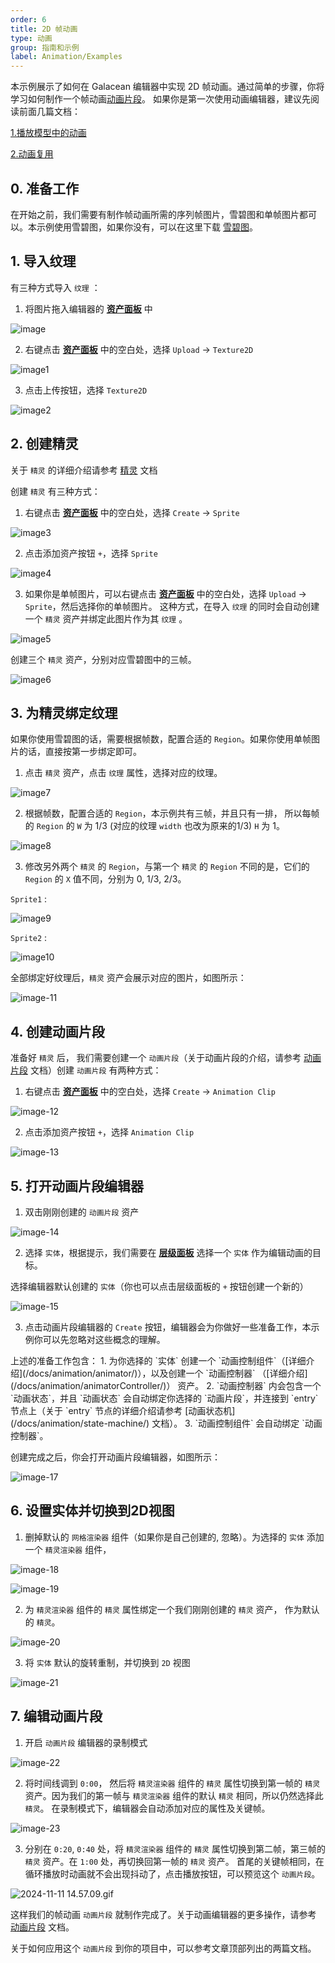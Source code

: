 ```yaml
---
order: 6
title: 2D 帧动画
type: 动画
group: 指南和示例
label: Animation/Examples
---
```


本示例展示了如何在 Galacean 编辑器中实现 2D 帧动画。通过简单的步骤，你将学习如何制作一个帧动画[动画片段](/docs/animation/clip)。
如果你是第一次使用动画编辑器，建议先阅读前面几篇文档：

[1.播放模型中的动画](/docs/animation/examples/playAnimation/)

[2.动画复用](/docs/animation/examples/reuseAnimation/)

## 0. 准备工作
在开始之前，我们需要有制作帧动画所需的序列帧图片，雪碧图和单帧图片都可以。本示例使用雪碧图，如果你没有，可以在这里下载 [雪碧图](https://mdn.alipayobjects.com/huamei_3zduhr/afts/img/A*DmSyQZQCnrEAAAAAAAAAAAAADsJ_AQ/original)。

## 1. 导入纹理
有三种方式导入 `纹理` ：
1. 将图片拖入编辑器的 **[资产面板](/docs/assets/interface)** 中

![image](https://mdn.alipayobjects.com/huamei_3zduhr/afts/img/A*U0uYR4_jFpAAAAAAAAAAAAAADsJ_AQ/original)

2. 右键点击 **[资产面板](/docs/assets/interface)** 中的空白处，选择 `Upload` -> `Texture2D` 

![image1](https://mdn.alipayobjects.com/huamei_3zduhr/afts/img/A*t_1vQ4RIz_AAAAAAAAAAAAAADsJ_AQ/original)

3. 点击上传按钮，选择 `Texture2D`

![image2](https://mdn.alipayobjects.com/huamei_3zduhr/afts/img/A*yr_xSL2Q7qkAAAAAAAAAAAAADsJ_AQ/original)

## 2. 创建精灵
关于 `精灵` 的详细介绍请参考 [精灵](/docs/graphics/2D/sprite) 文档

创建 `精灵` 有三种方式：
1. 右键点击 **[资产面板](/docs/assets/interface)** 中的空白处，选择 `Create` -> `Sprite`

![image3](https://mdn.alipayobjects.com/huamei_3zduhr/afts/img/A*oTfKT4VB5Y8AAAAAAAAAAAAADsJ_AQ/original)

2. 点击添加资产按钮 `+`，选择 `Sprite`

![image4](https://mdn.alipayobjects.com/huamei_3zduhr/afts/img/A*f-JyT63i3tcAAAAAAAAAAAAADsJ_AQ/original)

3. 如果你是单帧图片，可以右键点击 **[资产面板](/docs/assets/interface)** 中的空白处，选择 `Upload` -> `Sprite`，然后选择你的单帧图片。
这种方式，在导入 `纹理` 的同时会自动创建一个 `精灵` 资产并绑定此图片作为其 `纹理` 。

![image5](https://mdn.alipayobjects.com/huamei_3zduhr/afts/img/A*1S9rTIEEL0IAAAAAAAAAAAAADsJ_AQ/original)


创建三个 `精灵` 资产，分别对应雪碧图中的三帧。

![image6](https://mdn.alipayobjects.com/huamei_3zduhr/afts/img/A*Nd7CT7mgWm8AAAAAAAAAAAAADsJ_AQ/original)


## 3. 为精灵绑定纹理
如果你使用雪碧图的话，需要根据帧数，配置合适的 `Region`。如果你使用单帧图片的话，直接按第一步绑定即可。

1. 点击 `精灵` 资产，点击 `纹理` 属性，选择对应的纹理。

![image7](https://mdn.alipayobjects.com/huamei_3zduhr/afts/img/A*XmbZRZsFutQAAAAAAAAAAAAADsJ_AQ/original)

2. 根据帧数，配置合适的 `Region`，本示例共有三帧，并且只有一排， 所以每帧的 `Region` 的 `W` 为 1/3 (对应的纹理 `width` 也改为原来的1/3) `H` 为 1。

![image8](https://mdn.alipayobjects.com/huamei_3zduhr/afts/img/A*Yu3oRr7qbrUAAAAAAAAAAAAADsJ_AQ/original)

3. 修改另外两个 `精灵` 的 `Region`，与第一个 `精灵` 的 `Region` 不同的是，它们的 `Region` 的 `X` 值不同，分别为 0, 1/3, 2/3。

`Sprite1` :

![image9](https://mdn.alipayobjects.com/huamei_3zduhr/afts/img/A*XuJNTqF1e-IAAAAAAAAAAAAADsJ_AQ/original)

`Sprite2` :

![image10](https://mdn.alipayobjects.com/huamei_3zduhr/afts/img/A*AhPpTrX9d78AAAAAAAAAAAAADsJ_AQ/original)

全部绑定好纹理后，`精灵` 资产会展示对应的图片，如图所示：

![image-11](https://mdn.alipayobjects.com/huamei_3zduhr/afts/img/A*Mf9-T79bofkAAAAAAAAAAAAADsJ_AQ/original)


## 4. 创建动画片段
准备好 `精灵` 后， 我们需要创建一个 `动画片段`（关于动画片段的介绍，请参考 [动画片段](/docs/animation/clip) 文档）创建 `动画片段` 有两种方式：
1. 右键点击 **[资产面板](/docs/assets/interface)** 中的空白处，选择 `Create` -> `Animation Clip`

![image-12](https://mdn.alipayobjects.com/huamei_3zduhr/afts/img/A*OKfsTatDPfsAAAAAAAAAAAAADsJ_AQ/original)

2. 点击添加资产按钮 `+`，选择 `Animation Clip`

![image-13](https://mdn.alipayobjects.com/huamei_3zduhr/afts/img/A*BhZVSaZgC9kAAAAAAAAAAAAADsJ_AQ/original)

## 5. 打开动画片段编辑器

1. 双击刚刚创建的 `动画片段` 资产

![image-14](https://mdn.alipayobjects.com/huamei_3zduhr/afts/img/A*521gRYB-O0IAAAAAAAAAAAAADsJ_AQ/original)

2. 选择 `实体`，根据提示，我们需要在 **[层级面板](/docs/interface/hierarchy)** 选择一个 `实体` 作为编辑动画的目标。

选择编辑器默认创建的 `实体`（你也可以点击层级面板的 `+` 按钮创建一个新的）

![image-15](https://mdn.alipayobjects.com/huamei_3zduhr/afts/img/A*zRAgTYOTU70AAAAAAAAAAAAADsJ_AQ/original)

3. 点击动画片段编辑器的 `Create` 按钮，编辑器会为你做好一些准备工作，本示例你可以先忽略对这些概念的理解。

<Callout type="info">
上述的准备工作包含：
1. 为你选择的 `实体` 创建一个 `动画控制组件`（[详细介绍](/docs/animation/animator/)），以及创建一个 `动画控制器` （[详细介绍](/docs/animation/animatorController/)） 资产。
2. `动画控制器` 内会包含一个 `动画状态`，并且 `动画状态` 会自动绑定你选择的 `动画片段`，并连接到 `entry` 节点上（关于 `entry` 节点的详细介绍请参考 [动画状态机](/docs/animation/state-machine/) 文档）。
3. `动画控制组件` 会自动绑定 `动画控制器`。
</Callout>

创建完成之后，你会打开动画片段编辑器，如图所示：

![image-17](https://mdn.alipayobjects.com/huamei_3zduhr/afts/img/A*dWJDSbxaYCYAAAAAAAAAAAAADsJ_AQ/original)

## 6. 设置实体并切换到2D视图

1. 删掉默认的 `网格渲染器` 组件（如果你是自己创建的, 忽略）。为选择的 `实体` 添加一个 `精灵渲染器` 组件，

![image-18](https://mdn.alipayobjects.com/huamei_3zduhr/afts/img/A*MsS8SZ1eNdQAAAAAAAAAAAAADsJ_AQ/original)

![image-19](https://mdn.alipayobjects.com/huamei_3zduhr/afts/img/A*b-M1TbX4e18AAAAAAAAAAAAADsJ_AQ/original)


2. 为 `精灵渲染器` 组件的 `精灵` 属性绑定一个我们刚刚创建的 `精灵` 资产， 作为默认的 `精灵`。

![image-20](https://mdn.alipayobjects.com/huamei_3zduhr/afts/img/A*PkbjSYreGcYAAAAAAAAAAAAADsJ_AQ/original)

3. 将 `实体` 默认的旋转重制，并切换到 `2D` 视图

![image-21](https://mdn.alipayobjects.com/huamei_3zduhr/afts/img/A*rNXqRLdzDKEAAAAAAAAAAAAADsJ_AQ/original)

## 7. 编辑动画片段

1. 开启 `动画片段` 编辑器的录制模式

![image-22](https://mdn.alipayobjects.com/huamei_3zduhr/afts/img/A*S4jNRZ-Ia7AAAAAAAAAAAAAADsJ_AQ/original)

2. 将时间线调到 `0:00`， 然后将 `精灵渲染器` 组件的 `精灵` 属性切换到第一帧的 `精灵` 资产。因为我们的第一帧与 `精灵渲染器` 组件的默认 `精灵` 相同，所以仍然选择此 `精灵`。
在录制模式下，编辑器会自动添加对应的属性及关键帧。

![image-23](https://mdn.alipayobjects.com/huamei_3zduhr/afts/img/A*wFl9RphUx1gAAAAAAAAAAAAADsJ_AQ/original)

3. 分别在 `0:20`, `0:40` 处，将 `精灵渲染器` 组件的 `精灵` 属性切换到第二帧，第三帧的 `精灵` 资产。在 `1:00` 处，再切换回第一帧的 `精灵` 资产。
首尾的关键帧相同，在循环播放时动画就不会出现抖动了，点击播放按钮，可以预览这个 `动画片段`。

![2024-11-11 14.57.09.gif](https://mdn.alipayobjects.com/huamei_3zduhr/afts/img/A*TgLySYjLljAAAAAAAAAAAAAADsJ_AQ/original)

这样我们的帧动画 `动画片段` 就制作完成了。关于动画编辑器的更多操作，请参考 [动画片段](/docs/animation/clip) 文档。

关于如何应用这个 `动画片段` 到你的项目中，可以参考文章顶部列出的两篇文档。





